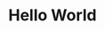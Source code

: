 ---
title: Hello World
excerpt: Hallo, ini adalah tulisan pertama saya di blog ini.
tags: ['perkenalan', 'hello world']
---